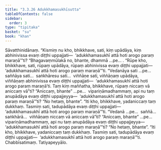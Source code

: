 ```yaml
---
title: "3.3.26 Adukkhamasukhīsutta"
tableOfContents: false
sidebar:
  order: 3
type: "tipitaka"
basket: "su"
book: "khan"
---
```



<DynamicBreadcrumb />

<Division number="275" book="khan" bookNo="13" page="182">

<Paragraph number="1021" book="khan">
Sāvatthinidānaṃ. “Kismiṃ nu kho, bhikkhave, sati, kiṃ upādāya, kiṃ abhinivissa evaṃ diṭṭhi uppajjati—  ‘adukkhamasukhī attā hoti arogo paraṃ maraṇā’”ti? “Bhagavaṃmūlakā no, bhante, dhammā …pe… .
</Paragraph>

<Paragraph number="1022" book="khan">
“Rūpe kho, bhikkhave, sati, rūpaṃ upādāya, rūpaṃ abhinivissa evaṃ diṭṭhi uppajjati—  ‘adukkhamasukhī attā hoti arogo paraṃ maraṇā’”ti. “Vedanāya sati …pe…  saññāya sati…  saṅkhāresu sati…  viññāṇe sati, viññāṇaṃ upādāya, viññāṇaṃ abhinivissa evaṃ diṭṭhi uppajjati—  ‘adukkhamasukhī attā hoti arogo paraṃ maraṇā’ti.
</Paragraph>

<Paragraph number="1023" book="khan">
Taṃ kiṃ maññatha, bhikkhave, rūpaṃ niccaṃ vā aniccaṃ vā”ti? “Aniccaṃ, bhante” …pe…  vipariṇāmadhammaṃ, api nu taṃ anupādāya evaṃ diṭṭhi uppajjeyya—  ‘adukkhamasukhī attā hoti arogo paraṃ maraṇā’”ti? “No hetaṃ, bhante”. “Iti kho, bhikkhave, yadaniccaṃ taṃ dukkhaṃ. Tasmiṃ sati, tadupādāya evaṃ diṭṭhi uppajjati—  ‘adukkhamasukhī attā hoti arogo paraṃ maraṇā’”ti. “Vedanā …pe…  saññā…  saṅkhārā…  viññāṇaṃ niccaṃ vā aniccaṃ vā”ti? “Aniccaṃ, bhante” …pe…  vipariṇāmadhammaṃ, api nu taṃ anupādāya evaṃ diṭṭhi uppajjeyya—  ‘adukkhamasukhī attā hoti arogo paraṃ maraṇā’”ti? “No hetaṃ, bhante”. “Iti kho, bhikkhave, yadaniccaṃ taṃ dukkhaṃ. Tasmiṃ sati, tadupādāya evaṃ diṭṭhi uppajjati—  ‘adukkhamasukhī attā hoti arogo paraṃ maraṇā’”ti. Chabbīsatimaṃ.

</Paragraph>
</Division>

<Paragraph number="1024" type="center" book="khan">
Tatiyapeyyālo.
</Paragraph>